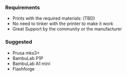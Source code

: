 ### Requirements

- Prints with the required materials: (TBD)
- No need to tinker with the printer to make it work
- Great Support by the community or the manufacturer

### Suggested

- Prusa mks3+
- BambuLab P1P
- BambuLab A1 mini
- Flashforge
